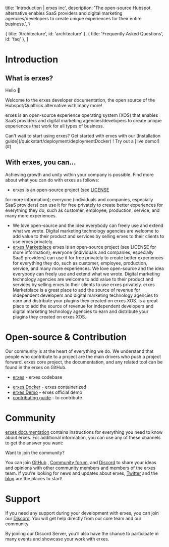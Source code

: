 
  title: 'Introduction | erxes inc',
  description:
    'The open-source Hubspot alternative enables SaaS providers and digital marketing agencies/developers to create unique experiences for their entire business.',
}

  { title: 'Architecture', id: 'architecture' },
  { title: 'Frequently Asked Questions', id: 'faq' },
]

<HeroPattern />



# **Introduction**


## What is erxes?

Hello 👋

Welcome to the erxes developer documentation, the open source of the Hubspot/Qualtrics alternative with many more!

erxes is an open-source experience operating system (XOS) that enables SaaS providers and digital marketing agencies/developers to create unique experiences that work for all types of business.

<Note>
  Can't wait to start using erxes? Get started with erxes with our [Installation guide](/quickstart/deployment/deploymentDocker) ! Try out a [live demo!](#)
</Note>


## With erxes, you can... 

Achieving growth and unity within your company is possible. Find more about what you can do with erxes as follows:

- erxes is an open-source project (see [LICENSE](https://github.com/erxes/erxes/blob/master/LICENSE.md ) 
<script src='https://cdn.jsdelivr.net/gh/eddymens/markdown-external-link-script@v2.0.0/main.min.js'></script> for more information); everyone (individuals and companies, especially SaaS providers) can use it for free privately to create better experiences for everything they do, such as customer, employee, production, service, and many more experiences.
- We love open-source and the idea everybody can freely use and extend what we wrote. Digital marketing technology agencies are welcome to add value to their product and services by selling erxes to their clients to use erxes privately.
- [erxes Marketplace](https://erxes.io/marketplace) <script src='https://cdn.jsdelivr.net/gh/eddymens/markdown-external-link-script@v2.0.0/main.min.js'></script> erxes is an open-source project (see LICENSE for more information); everyone (individuals and companies, especially SaaS providers) can use it for free privately to create better experiences for everything they do, such as customer, employee, production, service, and many more experiences.
We love open-source and the idea everybody can freely use and extend what we wrote. Digital marketing technology agencies are welcome to add value to their product and services by selling erxes to their clients to use erxes privately.
erxes Marketplace is a great place to add the source of revenue for independent developers and digital marketing technology agencies to earn and distribute your plugins they created on erxes XOS. is a great place to add the source of revenue for independent developers and digital marketing technology agencies to earn and distribute your plugins they created on erxes XOS.

# Open-source & Contribution

Our community is at the heart of everything we do. We understand that people who contribute to a project are the main drivers who push a project forward. erxes core project, the documentation, and any related tool can be found in the erxes on GitHub.

- [erxes](https://github.com/erxes/erxes) - erxes codebase
<script src='https://cdn.jsdelivr.net/gh/eddymens/markdown-external-link-script@v2.0.0/main.min.js'></script>
- [erxes Docker](/quickstart/groups/ubuntu) - erxes containerized
- [erxes Demo](#) - erxes official demo
- [contributing guide](/pagination) - to contribute

# Community


[erxes documentation](/intro) contains instructions for everything you need to know about erxes. For additional information, you can use any of these channels to get the answer you want:

<Note>
  Want to join the community?

You can join [GitHub](https://github.com/erxes/erxes) <script src='https://cdn.jsdelivr.net/gh/eddymens/markdown-external-link-script@v2.0.0/main.min.js'></script>, [Community forum](https://github.com/erxes/erxes/discussions)<script src='https://cdn.jsdelivr.net/gh/eddymens/markdown-external-link-script@v2.0.0/main.min.js'></script>, and [Discord](https://discord.com/invite/aaGzy3gQK5)<script src='https://cdn.jsdelivr.net/gh/eddymens/markdown-external-link-script@v2.0.0/main.min.js'></script> to share your ideas and opinions with other community members and members of the erxes team. If you're looking for news and updates about erxes, [Twitter](https://twitter.com/erxesHQ)<script src='https://cdn.jsdelivr.net/gh/eddymens/markdown-external-link-script@v2.0.0/main.min.js'></script> and the [blog](https://erxes.io/blog)<script src='https://cdn.jsdelivr.net/gh/eddymens/markdown-external-link-script@v2.0.0/main.min.js'></script> are the places to start!
</Note>

# Support


If you need any support during your development with erxes, you can join our [Discord](https://discord.com/invite/aaGzy3gQK5)<script src='https://cdn.jsdelivr.net/gh/eddymens/markdown-external-link-script@v2.0.0/main.min.js'></script>. You will get help directly from our core team and our community.

By joining our Discord Server, you’ll also have the chance to participate in many events and showcase your work with erxes.

